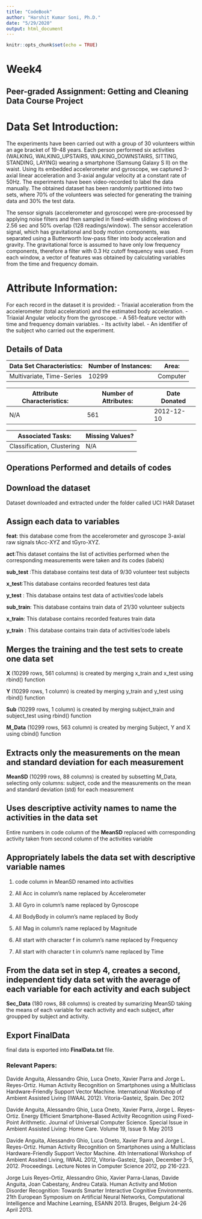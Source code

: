 ```yaml
---
title: "CodeBook"
author: "Harshit Kumar Soni, Ph.D."
date: "5/29/2020"
output: html_document
---
```


```r
knitr::opts_chunk$set(echo = TRUE)
```

# Week4

## Peer-graded Assignment: Getting and Cleaning Data Course Project
# Data Set Introduction:

The experiments have been carried out with a group of 30 volunteers within an age bracket of 19-48 years. Each person performed six activities (WALKING, WALKING_UPSTAIRS, WALKING_DOWNSTAIRS, SITTING, STANDING, LAYING) wearing a smartphone (Samsung Galaxy S II) on the waist. Using its embedded accelerometer and gyroscope, we captured 3-axial linear acceleration and 3-axial angular velocity at a constant rate of 50Hz. The experiments have been video-recorded to label the data manually. The obtained dataset has been randomly partitioned into two sets, where 70% of the volunteers was selected for generating the training data and 30% the test data.

The sensor signals (accelerometer and gyroscope) were pre-processed by applying noise filters and then sampled in fixed-width sliding windows of 2.56 sec and 50% overlap (128 readings/window). The sensor acceleration signal, which has gravitational and body motion components, was separated using a Butterworth low-pass filter into body acceleration and gravity. The gravitational force is assumed to have only low frequency components, therefore a filter with 0.3 Hz cutoff frequency was used. From each window, a vector of features was obtained by calculating variables from the time and frequency domain.

# Attribute Information:

For each record in the dataset it is provided:
- Triaxial acceleration from the accelerometer (total acceleration) and the estimated body acceleration.
- Triaxial Angular velocity from the gyroscope.
- A 561-feature vector with time and frequency domain variables.
- Its activity label.
- An identifier of the subject who carried out the experiment. 

## Details of Data

Data Set Characteristics: | Number of Instances: | Area:
--------------------------|----------------------|------
Multivariate, Time-Series |10299 | Computer 

Attribute Characteristics: | Number of Attributes: | Date Donated
---------------------------|-----------------------|-------------
N/A | 561 | 2012-12-10



Associated Tasks: | Missing Values?
------------------|----------------	
Classification, Clustering | N/A
	
## Operations Performed and details of codes


##    Download the dataset
Dataset downloaded and extracted under the folder called UCI HAR Dataset

## Assign each data to variables

**feat**: this database come from the accelerometer and gyroscope 3-axial raw signals tAcc-XYZ and tGyro-XYZ.

**act**:This dataset contains the list of activities performed when the corresponding measurements were taken and its codes (labels)

**sub_test** :This database contains test data of 9/30 volunteer test subjects

**x_test**:This database contains recorded features test data

**y_test** : This database ontains test data of activities’code labels

**sub_train**: This database contains train data of 21/30 volunteer subjects

**x_train**: This database contains recorded features train data

**y_train** : This database contains train data of activities’code labels

##    Merges the training and the test sets to create one data set

**X** (10299 rows, 561 columns) is created by merging x_train and x_test using rbind() function

**Y** (10299 rows, 1 column) is created by merging y_train and y_test using rbind() function

**Sub** (10299 rows, 1 column) is created by merging subject_train and subject_test using rbind() function

**M_Data** (10299 rows, 563 column) is created by merging Subject, Y and X using cbind() function

##    Extracts only the measurements on the mean and standard deviation for each measurement

**MeanSD** (10299 rows, 88 columns) is created by subsetting M_Data, selecting only columns: subject, code and the measurements on the mean and standard deviation (std) for each measurement

##    Uses descriptive activity names to name the activities in the data set

Entire numbers in code column of the **MeanSD** replaced with corresponding activity taken from second column of the activities variable

##    Appropriately labels the data set with descriptive variable names

1. code column in MeanSD renamed into activities

2. All Acc in column’s name replaced by Accelerometer

3. All Gyro in column’s name replaced by Gyroscope

4. All BodyBody in column’s name replaced by Body

5. All Mag in column’s name replaced by Magnitude

6. All start with character f in column’s name replaced by Frequency

7. All start with character t in column’s name replaced by Time

## From the data set in step 4, creates a second, independent tidy data set with the average of each variable for each activity and each subject

**Sec_Data** (180 rows, 88 columns) is created by sumarizing MeanSD taking the means of each variable for each activity and each subject, after groupped by subject and activity.

## Export FinalData 

final data is exported into **FinalData.txt** file.


### Relevant Papers:

Davide Anguita, Alessandro Ghio, Luca Oneto, Xavier Parra and Jorge L. Reyes-Ortiz. Human Activity Recognition on Smartphones using a Multiclass Hardware-Friendly Support Vector Machine. International Workshop of Ambient Assisted Living (IWAAL 2012). Vitoria-Gasteiz, Spain. Dec 2012

Davide Anguita, Alessandro Ghio, Luca Oneto, Xavier Parra, Jorge L. Reyes-Ortiz. Energy Efficient Smartphone-Based Activity Recognition using Fixed-Point Arithmetic. Journal of Universal Computer Science. Special Issue in Ambient Assisted Living: Home Care. Volume 19, Issue 9. May 2013

Davide Anguita, Alessandro Ghio, Luca Oneto, Xavier Parra and Jorge L. Reyes-Ortiz. Human Activity Recognition on Smartphones using a Multiclass Hardware-Friendly Support Vector Machine. 4th International Workshop of Ambient Assited Living, IWAAL 2012, Vitoria-Gasteiz, Spain, December 3-5, 2012. Proceedings. Lecture Notes in Computer Science 2012, pp 216-223.

Jorge Luis Reyes-Ortiz, Alessandro Ghio, Xavier Parra-Llanas, Davide Anguita, Joan Cabestany, Andreu Català. Human Activity and Motion Disorder Recognition: Towards Smarter Interactive Cognitive Environments. 21th European Symposium on Artificial Neural Networks, Computational Intelligence and Machine Learning, ESANN 2013. Bruges, Belgium 24-26 April 2013.